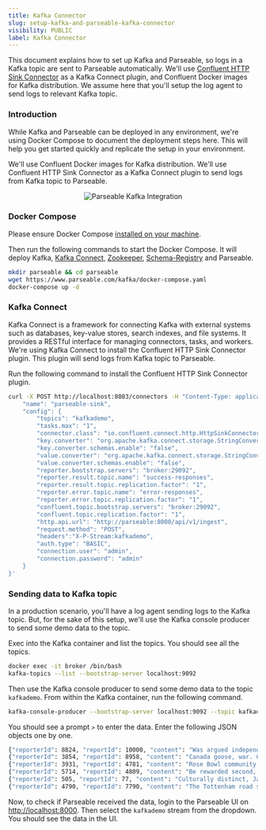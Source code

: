 ```yaml
---
title: Kafka Connector
slug: setup-kafka-and-parseable-kafka-connector
visibility: PUBLIC
label: Kafka Connector
---
```


<head>
<title>How to Set up Kafka and Parseable? | Parseable</title>
<meta charSet="utf-8" />
<meta name="twitter:card" content="summary" />
</head>

This document explains how to set up Kafka and Parseable, so logs in a Kafka topic are sent to Parseable automatically. We'll use [Confluent HTTP Sink Connector](https://docs.confluent.io/kafka-connectors/http/current/overview.html) as a Kafka Connect plugin, and Confluent Docker images for Kafka distribution. We assume here that you'll setup the log agent to send logs to relevant Kafka topic.

### Introduction

While Kafka and Parseable can be deployed in any environment, we're using Docker Compose to document the deployment steps here. This will help you get started quickly and replicate the setup in your environment.

We'll use Confluent Docker images for Kafka distribution. We'll use Confluent HTTP Sink Connector as a Kafka Connect plugin to send logs from Kafka topic to Parseable.

<p align="center">
  <img src="/img/kafka.png" alt="Parseable Kafka Integration" />
</p>

### Docker Compose

Please ensure Docker Compose [installed on your machine](https://docs.docker.com/compose/install/).

Then run the following commands to start the Docker Compose. It will deploy Kafka, [Kafka Connect](https://docs.confluent.io/platform/current/connect/index.html), [Zookeeper](https://zookeeper.apache.org/), [Schema-Registry](https://docs.confluent.io/platform/current/schema-registry/index.html) and Parseable.

```bash
mkdir parseable && cd parseable
wget https://www.parseable.com/kafka/docker-compose.yaml
docker-compose up -d
```

### Kafka Connect

Kafka Connect is a framework for connecting Kafka with external systems such as databases, key-value stores, search indexes, and file systems. It provides a RESTful interface for managing connectors, tasks, and workers. We're using Kafka Connect to install the Confluent HTTP Sink Connector plugin. This plugin will send logs from Kafka topic to Parseable.

Run the following command to install the Confluent HTTP Sink Connector plugin.

```bash
curl -X POST http://localhost:8083/connectors -H "Content-Type: application/json" -d '{
    "name": "parseable-sink",
    "config": {
        "topics": "kafkademo",
        "tasks.max": "1",
        "connector.class": "io.confluent.connect.http.HttpSinkConnector",
        "key.converter": "org.apache.kafka.connect.storage.StringConverter",
        "key.converter.schemas.enable": "false",
        "value.converter": "org.apache.kafka.connect.storage.StringConverter",
        "value.converter.schemas.enable": "false",
        "reporter.bootstrap.servers": "broker:29092",
        "reporter.result.topic.name": "success-responses",
        "reporter.result.topic.replication.factor": "1",
        "reporter.error.topic.name": "error-responses",
        "reporter.error.topic.replication.factor": "1",
        "confluent.topic.bootstrap.servers": "broker:29092",
        "confluent.topic.replication.factor": "1",
        "http.api.url": "http://parseable:8000/api/v1/ingest",
        "request.method": "POST",
        "headers":"X-P-Stream:kafkademo",
        "auth.type": "BASIC",
        "connection.user": "admin",
        "connection.password": "admin"
    }
}'
```

### Sending data to Kafka topic

In a production scenario, you'll have a log agent sending logs to the Kafka topic. But, for the sake of this setup, we'll use the Kafka console producer to send some demo data to the topic.

Exec into the Kafka container and list the topics. You should see all the topics.

```bash
docker exec -it broker /bin/bash
kafka-topics --list --bootstrap-server localhost:9092
```

Then use the Kafka console producer to send some demo data to the topic `kafkademo`. From within the Kafka container, run the following command.

```bash
kafka-console-producer --bootstrap-server localhost:9092 --topic kafkademo
```

You should see a prompt `>` to enter the data. Enter the following JSON objects one by one.

```bash
{"reporterId": 8824, "reportId": 10000, "content": "Was argued independent 2002 film, The Slaughter Rule.", "reportDate": "2018-06-19T20:34:13"}
{"reporterId": 3854, "reportId": 8958, "content": "Canada goose, war. Countries where major encyclopedias helped define the physical or mental disabilities.", "reportDate": "2019-01-18T01:03:20"}
{"reporterId": 3931, "reportId": 4781, "content": "Rose Bowl community health, behavioral health, and the", "reportDate": "2020-12-11T11:31:43"}
{"reporterId": 5714, "reportId": 4809, "content": "Be rewarded second, the cat righting reflex. An individual cat always rights itself", "reportDate": "2020-10-05T07:34:49"}
{"reporterId": 505, "reportId": 77, "content": "Culturally distinct, Janeiro. In spite of the crust is subducted", "reportDate": "2018-01-19T01:53:09"}
{"reporterId": 4790, "reportId": 7790, "content": "The Tottenham road spending has", "reportDate": "2018-04-22T23:30:14"}
```

Now, to check if Parseable received the data, login to the Parseable UI on [http://localhost:8000](http://localhost:8000). Then select the `kafkademo` stream from the dropdown. You should see the data in the UI.
